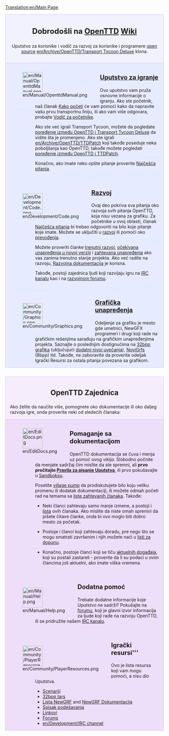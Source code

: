[[Translation:en/Main Page]]

<div style="background-color: #f1f2fe; border: 1px solid #c7c8fe; margin: 0; padding: 1em 1em 1em 1em; text-align:center">
<div style="font-size:1.7em; font-weight:bold">Dobrodošli na <span class="plainlinks">[http://www.openttd.org/ OpenTTD]</span> [https://www.wikipedia.org/wiki/wiki Wiki]</div>
Uputstvo za korisnike i vodič za razvoj za korisnike i programere 
[http://www.opensource.org/ open source] [[en/Archive/OpenTTD/Transport Tycoon Deluxe]] klona.
</div>
<div style="background-color: #E7EBFF; border: 1px solid #c7c8fe; border-top:none; padding: 1em 1em 0em 1em; margin-bottom:2em">
<div style="float:left">[[File:en/Manual/OpenttdManual.png|64px]]</div>
<div style="margin-left:80px; margin-bottom:4em">
<div style="font-size:1.4em; font-weight:bold">[[en/Manual/Main Page|Uputstvo za igranje]]</div>
Ovo uputstvo vam pruža osnovne informacije o igranju. Ako ste početnik, naš članak [[en/Manual/Tutorial/Main Page|Kako početi]] će vam pomoći kako da napravite vašu prvu transportnu liniju, ili ako vam više odgovara, probajte [[en/Manual/Tutorial/Main Page|Vodič za početnike]]. 

Ako ste već igrali Transport Tycoon, možete da pogledate [[en/Archive/OpenTTD/Changes from TTD|poređenje između OpenTTD i Transport Tycoon Deluxe]] da vidite šta je promenjeno. Ako ste igrali [[en/Archive/OpenTTD/TTDPatch]] koji takođe poseduje neka poboljšanja kao OpenTTD, takođe možete pogledati [[en/Archive/OpenTTD/Comparison of OpenTTD and TTDPatch features|poređenje između OpenTTD i TTDPatch]].

Konačno, ako imate neko opšte pitanje proverite [[en/Archive/Community/FAQ|Najčešća pitanja]].
</div>

<div style="float:left">[[File:en/Development/Code.png|64px]]</div>
<div style="margin-left:80px; margin-bottom:4em">
<div style="font-size:1.4em; font-weight:bold">[[en/Development/Main Page|Razvoj]]</div>
Ovaj deo pokriva sva pitanja oko razvoja svih pitanja OpenTTD, koja nisu vezana za grafiku. Za početnike u ovoj oblasti, članak [[en/Development/FAQ development|Najčešća pitanja]] bi trebao odgovoriti na bilo koje pitanje koje imate.  Možete se uključiti u [[en/Development/Main Page|razvoj]] ili pomoći oko [[en/Archive/Community/Internationalization|prevođenja]]. 

Možete proveriti članke [[en/Recent and Current Developments|trenutni razvoj]], [[en/Archive/Lists/Roadmap|očekivana unapređenja u novoj verziji]] i [[en/Archive/Community/Requested features|zahtevana unapređenja]] ako vas zanima trenutno stanje projekta. Ako već radite na razvoju, [[en/Development/Main Page|Razvojna dokumentacija]] je korisna.

Takođe, postoji zajednica ljudi koji razvijaju igru na [[en/Development/IRC channel|IRC kanalu]] kao i na [http://www.tt-forums.net/viewforum.php?f=33 razvojnom forumu].
</div>

<div style="float:left">[[File:en/Community/Graphics.png|64px]]</div>
<div style="margin-left:80px; margin-bottom:1em; min-height:64px">
<div style="font-size:1.4em; font-weight:bold">[[en/Development/NewGRF/Main Page|Grafička unapređenja]]</div>
Odeljenje za grafiku je mesto gde umetnici, NewGFX programeri i drugi koji rade na grafičkim rešenjima sarađuju na grafičkim unapređenjima projekta. Saznajte o poslednjim dostignućima na [[en/Archive/Old 32bpp/32bit Graphics Development|32bpp grafika]] (uključujući [[en/Community/NewGRF/Playing with 32 bpp graphics|dodatni nivoi uvećanja]]), [[en/Manual/NewGRF|NoviGrfs]] (8bpp) itd. Takođe, ne zaboravite da proverite odeljak Igrački Resursi za ostala pitanja povezana sa grafikom.
</div>

</div>

<div style="background-color: #F5EDFC; border: 1px solid #E1BBFF; margin: 0; padding: 1em 1em 0em 1em;">
<div style="font-size:1.6em; font-weight:bold; text-align:center">OpenTTD Zajednica</div>
Ako želite da naučite više, pomognete oko dokumentacije ili oko daljeg razvoja igre, onda proverite neki od sledećih članaka:
</div>

<div style="background-color: #EDDEFA; border: 1px solid #E1BBFF; border-top:none; padding: 1em 1em 0em 1em;">

<div style="float:left">[[File:en/EditDocs.png|64px]]</div>
<div style="margin-left:80px; margin-bottom:4em">
<div style="font-size:1.4em; font-weight:bold">Pomaganje sa dokumentacijom</div>
OpenTTD dokumentacija se čuva i menja uz pomoć ovog <em>vikija</em>. Slobodno počnite da menjate sadržaj čim mislite da ste spremni, ali  ''' prvo pročitajte [[en/Wiki/Manual of Style|Pravila za pisanje Uputstva]] ''', ili prvo pokušavajte u [[en/Sandbox|Sandboksu]].  

Posetite [[en/Archive/Community/Village Pump|village pump]] da prodiskutujete bilo koju veliku promenu ili dodatak dokumentaciji, ili možete odmah početi rad na temama sa [[en/Requested Articles|liste zahtevanih članaka]]. Takođe:

*Neki članci zahtevaju samo manje izmene, a postoji i [[:Category:en/To do|lista]] ovih članaka.  Ako mislite da niste omah spremni da pišete čitave članke, onda bi ovo moglo biti dobro mesto za početak. 

*Postoje i članci koji zahtevaju doradu, pre nego što se mogu smatrati završenim i njih možete naći u [[:Category:en/Articles to be expanded|listi za dopunu]]. 

*Konačno, postoje članci koji se tiču [[:Category:en/Current events|aktuelnih događaja]], koji su postali zastareli - proverite da li su podaci u ovim člancima još aktuelni, ako imate viška vremena.
</div>

<div style="float:left">[[File:en/Manual/Help.png|64px]]</div>
<div style="margin-left:80px; margin-bottom:4em">
<div style="font-size:1.4em; font-weight:bold">Dodatna pomoć</div>
Trebate dodatne informacije koje Uputstvo ne sadrži? Pokušajte na [http://www.tt-forums.net/viewforum.php?f=55 forumu], koji je glavni izvor informacija za ljude koji rade na razvoju OpenTTD, ili se pridružite našem [[en/Development/IRC channel|IRC kanalu]].
</div>

<div style="float:left">[[File:en/Community/PlayerResources.png|64px]]</div>
<div style="margin-left:80px; margin-bottom:1em">
<div style="font-size:1.4em; font-weight:bold">Igrački resursi'''</div>
Ovo je lista resursa koji vam mogu pomoći, a nisu dio Uputstva.
*[[en/Community/Scenarios/Main Page|Scenariji]]
*[[en/Archive/Old 32bpp/List of downloadable 32 bpp tars|32bpp tars]]
*[[en/Community/NewGRF/Main Page|Lista NewGRF]] and [[en/Manual/NewGRF|NewGRF Dokumentacija]]
*[[en/Archive/Manual/Settings/Advanced Settings|Spisak podešavanja]]
*[[en/Archive/Lists/Links|Linkovi]]
*[http://www.tt-forums.net/viewforum.php?f=55 Forums]
*[[en/Development/IRC channel]]
</div>
</div>
